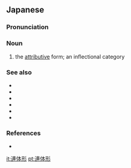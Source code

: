 ==Japanese==
{{ja-kanjitab|れん|たい|けい|yomi=o}}

===Pronunciation===
{{ja-pron|れんたいけい|acc=h|acc_ref=DJR,NHK,SMK5|y=o}}

===Noun===
{{ja-noun|れんたいけい}}

# {{lb|ja|grammar|sort=れんたいけい}} the [[attributive]] form; an inflectional category

===See also===
* {{ja-r|未然形|みぜんけい|gloss=[[irrealis]]}}
* {{ja-r|連用形|れんようけい|gloss=[[adverbial]]}}
* {{ja-r|終止形|しゅうしけい|gloss=[[conclusive]]}}
* {{ja-r|已然形|いぜんけい|gloss=[[realis]]}}
* {{ja-r|仮定形|かていけい|gloss=[[conditional]]}}
* {{ja-r|命令形|めいれいけい|gloss=[[imperative]]}}

===References===
<references/>
* {{cite-book
|last=Shibatani
|first=Masayoshi
|title=The languages of Japan
|publisher=Cambridge University Press
|year=1990
|pages=221-224
|isbn=0-521-36918-5}}

[[it:連体形]]
[[pt:連体形]]